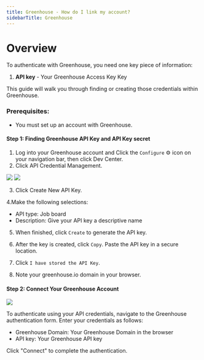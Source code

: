 ```yaml
---
title: Greenhouse - How do I link my account?
sidebarTitle: Greenhouse
---
```



# Overview

To authenticate with Greenhouse, you need one key piece of information:
1. **API key** - Your Greenhouse Access Key Key


This guide will walk you through finding or creating those credentials within Greenhouse.


### Prerequisites:

- You must set up an account with Greenhouse.


#### Step 1: Finding Greenhouse API Key and API Key secret
1. Log into your Greenhouse account and Click the `Configure` ⚙️ icon on your navigation bar, then click Dev Center.
2. Click API Credential Management.

<img src="/integrations/all/greenhouse-basic/greenhouse_1.png" />

<img src="/integrations/all/greenhouse-basic/greenhouse_2.png" />

3. Click Create New API Key.

4.Make the following selections:

- API type: Job board
- Description: Give your API key a descriptive name

5. When finished, click `Create` to generate the API key.

6. After the key is created, click `Copy`. Paste the API key in a secure location.

7. Click `I have stored the API Key`.

8. Note your greenhouse.io domain in your browser.


#### Step 2: Connect Your Greenhouse Account

<img src="/integrations/all/greenhouse-basic/nango_connect_ui.png" />

To authenticate using your API credentials, navigate to the Greenhouse authentication form.
Enter your credentials as follows:
- Greenhouse Domain: Your Greenhouse Domain in the browser
- API key: Your Greenhouse API key

Click "Connect" to complete the authentication.
